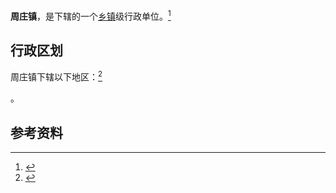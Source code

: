 {{中国乡级行政区
|景观照片文件名 = 
|景观照片描述 = 
|汉语拼音 = 
|其他语言 = 
|其他语言名称 = 
|旧称 = 
|地名出处 = 
|位置图文件名 = 
|位置图描述 = 
|自定义图片= 
|建置时间 = 
|政府驻地 = 
|毗邻 = 
|总面积 = 
|总人口 = 
|总人口年份 = 
|户籍人口 = 
|户籍人口年份 = 
|常住人口 = 
|常住人口年份 = 
|人口密度 = 
|GDP = 
|GDP年份 = 
|邮政编码 = 
|电话区号 = 523
|官方网站 = 
|网站名称 = 
|32/12/81/121/000}}

'''周庄镇'''，是{{PRC admin/fullname|32/12/81/121/000|3}}下辖的一个[[乡镇|乡镇]]级行政单位。<ref>{{PRC admin/ref sgc|{{PRC admin/parent|32/12/81/121/000}}}}</ref>

== 行政区划 ==

周庄镇下辖以下地区：<ref>{{PRC admin/ref sgc|32/12/81/121/000}}</ref>

{{PRC admin/children|32/12/81/121/000}}。

== 参考资料 ==

{{reflist}}

{{行政区划小作品}}
{{PRC admin/navcat|32/12/81/121/000}}